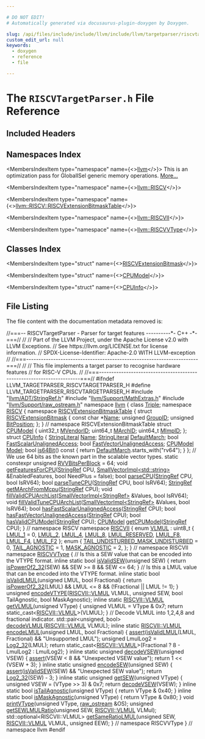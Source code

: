 ```yaml
---

# DO NOT EDIT!
# Automatically generated via docusaurus-plugin-doxygen by Doxygen.

slug: /api/files/include/include/llvm/include/llvm/targetparser/riscvtargetparser-h
custom_edit_url: null
keywords:
  - doxygen
  - reference
  - file

---
```





# The `RISCVTargetParser.h` File Reference

<DoxygenPage pluginConfig={pluginConfig}>



## Included Headers

<IncludesList>
<IncludesListItem
  filePath="llvm/ADT/StringRef.h"
  permalink="/docs/api/files/include/include/llvm/include/llvm/adt/stringref-h"
  isLocal="true" />
<IncludesListItem
  filePath="llvm/Support/MathExtras.h"
  permalink="/docs/api/files/include/include/llvm/include/llvm/support/mathextras-h"
  isLocal="true" />
<IncludesListItem
  filePath="llvm/Support/raw_ostream.h"
  permalink="/docs/api/files/include/include/llvm/include/llvm/support/raw-ostream-h"
  isLocal="true" />
</IncludesList>

## Namespaces Index

<MembersIndex>

<MembersIndexItem
  type="namespace"
  name={<><a href="/docs/api/namespaces/llvm">llvm</a></>}>
This is an optimization pass for GlobalISel generic memory operations. <a href="/docs/api/namespaces/llvm/#details">More...</a>
</MembersIndexItem>

<MembersIndexItem
  type="namespace"
  name={<><a href="/docs/api/namespaces/llvm/riscv">llvm::RISCV</a></>}>
</MembersIndexItem>

<MembersIndexItem
  type="namespace"
  name={<><a href="/docs/api/namespaces/llvm/riscv/riscvextensionbitmasktable">llvm::RISCV::RISCVExtensionBitmaskTable</a></>}>
</MembersIndexItem>

<MembersIndexItem
  type="namespace"
  name={<><a href="/docs/api/namespaces/llvm/riscvii">llvm::RISCVII</a></>}>
</MembersIndexItem>

<MembersIndexItem
  type="namespace"
  name={<><a href="/docs/api/namespaces/llvm/riscvvtype">llvm::RISCVVType</a></>}>
</MembersIndexItem>

</MembersIndex>

## Classes Index

<MembersIndex>

<MembersIndexItem
  type="struct"
  name={<><a href="/docs/api/structs/llvm/riscv/riscvextensionbitmasktable/riscvextensionbitmask">RISCVExtensionBitmask</a></>}>
</MembersIndexItem>

<MembersIndexItem
  type="struct"
  name={<><a href="/docs/api/structs/llvm/riscv/cpumodel">CPUModel</a></>}>
</MembersIndexItem>

<MembersIndexItem
  type="struct"
  name={<><a href="/docs/api/structs/llvm/riscv/cpuinfo">CPUInfo</a></>}>
</MembersIndexItem>

</MembersIndex>


## File Listing

The file content with the documentation metadata removed is:

<ProgramListing>

<Link id="l00001" /><CodeLine lineNumber="1"><Highlight kind="comment">//===-- RISCVTargetParser - Parser for target features ----------&#42;- C++ -&#42;-===//</Highlight><Highlight kind="normal"></Highlight></CodeLine>
<Link id="l00002" /><CodeLine lineNumber="2"><Highlight kind="normal"></Highlight><Highlight kind="comment">//</Highlight><Highlight kind="normal"></Highlight></CodeLine>
<Link id="l00003" /><CodeLine lineNumber="3"><Highlight kind="normal"></Highlight><Highlight kind="comment">// Part of the LLVM Project, under the Apache License v2.0 with LLVM Exceptions.</Highlight><Highlight kind="normal"></Highlight></CodeLine>
<Link id="l00004" /><CodeLine lineNumber="4"><Highlight kind="normal"></Highlight><Highlight kind="comment">// See https://llvm.org/LICENSE.txt for license information.</Highlight><Highlight kind="normal"></Highlight></CodeLine>
<Link id="l00005" /><CodeLine lineNumber="5"><Highlight kind="normal"></Highlight><Highlight kind="comment">// SPDX-License-Identifier: Apache-2.0 WITH LLVM-exception</Highlight><Highlight kind="normal"></Highlight></CodeLine>
<Link id="l00006" /><CodeLine lineNumber="6"><Highlight kind="normal"></Highlight><Highlight kind="comment">//</Highlight><Highlight kind="normal"></Highlight></CodeLine>
<Link id="l00007" /><CodeLine lineNumber="7"><Highlight kind="normal"></Highlight><Highlight kind="comment">//===----------------------------------------------------------------------===//</Highlight><Highlight kind="normal"></Highlight></CodeLine>
<Link id="l00008" /><CodeLine lineNumber="8"><Highlight kind="normal"></Highlight><Highlight kind="comment">//</Highlight><Highlight kind="normal"></Highlight></CodeLine>
<Link id="l00009" /><CodeLine lineNumber="9"><Highlight kind="normal"></Highlight><Highlight kind="comment">// This file implements a target parser to recognise hardware features</Highlight><Highlight kind="normal"></Highlight></CodeLine>
<Link id="l00010" /><CodeLine lineNumber="10"><Highlight kind="normal"></Highlight><Highlight kind="comment">// for RISC-V CPUs.</Highlight><Highlight kind="normal"></Highlight></CodeLine>
<Link id="l00011" /><CodeLine lineNumber="11"><Highlight kind="normal"></Highlight><Highlight kind="comment">//</Highlight><Highlight kind="normal"></Highlight></CodeLine>
<Link id="l00012" /><CodeLine lineNumber="12"><Highlight kind="normal"></Highlight><Highlight kind="comment">//===----------------------------------------------------------------------===//</Highlight><Highlight kind="normal"></Highlight></CodeLine>
<Link id="l00013" /><CodeLine lineNumber="13"><Highlight kind="normal"></Highlight></CodeLine>
<Link id="l00014" /><CodeLine lineNumber="14"><Highlight kind="normal"></Highlight><Highlight kind="preprocessor">#ifndef LLVM&#95;TARGETPARSER&#95;RISCVTARGETPARSER&#95;H</Highlight><Highlight kind="normal"></Highlight></CodeLine>
<Link id="l00015" /><CodeLine lineNumber="15"><Highlight kind="normal"></Highlight><Highlight kind="preprocessor">#define LLVM&#95;TARGETPARSER&#95;RISCVTARGETPARSER&#95;H</Highlight><Highlight kind="normal"></Highlight></CodeLine>
<Link id="l00016" /><CodeLine lineNumber="16"><Highlight kind="normal"></Highlight></CodeLine>
<Link id="l00017" /><CodeLine lineNumber="17"><Highlight kind="normal"></Highlight><Highlight kind="preprocessor">#include &quot;<a href="/docs/api/files/include/include/llvm/include/llvm/adt/stringref-h">llvm/ADT/StringRef.h</a>&quot;</Highlight><Highlight kind="normal"></Highlight></CodeLine>
<Link id="l00018" /><CodeLine lineNumber="18"><Highlight kind="normal"></Highlight><Highlight kind="preprocessor">#include &quot;<a href="/docs/api/files/include/include/llvm/include/llvm/support/mathextras-h">llvm/Support/MathExtras.h</a>&quot;</Highlight><Highlight kind="normal"></Highlight></CodeLine>
<Link id="l00019" /><CodeLine lineNumber="19"><Highlight kind="normal"></Highlight><Highlight kind="preprocessor">#include &quot;<a href="/docs/api/files/include/include/llvm/include/llvm/support/raw-ostream-h">llvm/Support/raw&#95;ostream.h</a>&quot;</Highlight><Highlight kind="normal"></Highlight></CodeLine>
<Link id="l00020" /><CodeLine lineNumber="20"><Highlight kind="normal"></Highlight></CodeLine>
<Link id="l00021" /><CodeLine lineNumber="21"><Highlight kind="normal"></Highlight><Highlight kind="keyword">namespace </Highlight><Highlight kind="normal"><a href="/docs/api/namespaces/llvm">llvm</a> &#123;</Highlight></CodeLine>
<Link id="l00022" /><CodeLine lineNumber="22"><Highlight kind="normal"></Highlight></CodeLine>
<Link id="l00023" /><CodeLine lineNumber="23"><Highlight kind="normal"></Highlight><Highlight kind="keyword">class </Highlight><Highlight kind="normal"><a href="/docs/api/classes/llvm/triple">Triple</a>;</Highlight></CodeLine>
<Link id="l00024" /><CodeLine lineNumber="24"><Highlight kind="normal"></Highlight></CodeLine>
<Link id="l00025" /><CodeLine lineNumber="25" lineLink="/docs/api/namespaces/llvm/riscv"><Highlight kind="normal"></Highlight><Highlight kind="keyword">namespace </Highlight><Highlight kind="normal"><a href="/docs/api/namespaces/llvm/riscv">RISCV</a> &#123;</Highlight></CodeLine>
<Link id="l00026" /><CodeLine lineNumber="26"><Highlight kind="normal"></Highlight></CodeLine>
<Link id="l00027" /><CodeLine lineNumber="27" lineLink="/docs/api/namespaces/llvm/riscv/riscvextensionbitmasktable"><Highlight kind="normal"></Highlight><Highlight kind="keyword">namespace </Highlight><Highlight kind="normal"><a href="/docs/api/namespaces/llvm/riscv/riscvextensionbitmasktable">RISCVExtensionBitmaskTable</a> &#123;</Highlight></CodeLine>
<Link id="l00028" /><CodeLine lineNumber="28" lineLink="/docs/api/structs/llvm/riscv/riscvextensionbitmasktable/riscvextensionbitmask"><Highlight kind="normal"></Highlight><Highlight kind="keyword">struct </Highlight><Highlight kind="normal"><a href="/docs/api/structs/llvm/riscv/riscvextensionbitmasktable/riscvextensionbitmask">RISCVExtensionBitmask</a> &#123;</Highlight></CodeLine>
<Link id="l00029" /><CodeLine lineNumber="29" lineLink="/docs/api/structs/llvm/riscv/riscvextensionbitmasktable/riscvextensionbitmask/#afe8cbcbd8d60e73cb6245e373a198c6c"><Highlight kind="normal">  </Highlight><Highlight kind="keyword">const</Highlight><Highlight kind="normal"> </Highlight><Highlight kind="keywordtype">char</Highlight><Highlight kind="normal"> &#42;<a href="/docs/api/structs/llvm/riscv/riscvextensionbitmasktable/riscvextensionbitmask/#afe8cbcbd8d60e73cb6245e373a198c6c">Name</a>;</Highlight></CodeLine>
<Link id="l00030" /><CodeLine lineNumber="30" lineLink="/docs/api/structs/llvm/riscv/riscvextensionbitmasktable/riscvextensionbitmask/#ab4d4c3d6be31cc611aa9dc76cc80dace"><Highlight kind="normal">  </Highlight><Highlight kind="keywordtype">unsigned</Highlight><Highlight kind="normal"> <a href="/docs/api/structs/llvm/riscv/riscvextensionbitmasktable/riscvextensionbitmask/#ab4d4c3d6be31cc611aa9dc76cc80dace">GroupID</a>;</Highlight></CodeLine>
<Link id="l00031" /><CodeLine lineNumber="31" lineLink="/docs/api/structs/llvm/riscv/riscvextensionbitmasktable/riscvextensionbitmask/#a2c08b6bedb2cdc06cda44fbdd8ce2b7f"><Highlight kind="normal">  </Highlight><Highlight kind="keywordtype">unsigned</Highlight><Highlight kind="normal"> <a href="/docs/api/structs/llvm/riscv/riscvextensionbitmasktable/riscvextensionbitmask/#a2c08b6bedb2cdc06cda44fbdd8ce2b7f">BitPosition</a>;</Highlight></CodeLine>
<Link id="l00032" /><CodeLine lineNumber="32"><Highlight kind="normal">&#125;;</Highlight></CodeLine>
<Link id="l00033" /><CodeLine lineNumber="33"><Highlight kind="normal">&#125; </Highlight><Highlight kind="comment">// namespace RISCVExtensionBitmaskTable</Highlight><Highlight kind="normal"></Highlight></CodeLine>
<Link id="l00034" /><CodeLine lineNumber="34"><Highlight kind="normal"></Highlight></CodeLine>
<Link id="l00035" /><CodeLine lineNumber="35" lineLink="/docs/api/structs/llvm/riscv/cpumodel"><Highlight kind="normal"></Highlight><Highlight kind="keyword">struct </Highlight><Highlight kind="normal"><a href="/docs/api/structs/llvm/riscv/cpumodel">CPUModel</a> &#123;</Highlight></CodeLine>
<Link id="l00036" /><CodeLine lineNumber="36" lineLink="/docs/api/structs/llvm/riscv/cpumodel/#a0ca0613f8e9f2ca041f0bd20772e6c2c"><Highlight kind="normal">  uint32&#95;t <a href="/docs/api/structs/llvm/riscv/cpumodel/#a0ca0613f8e9f2ca041f0bd20772e6c2c">MVendorID</a>;</Highlight></CodeLine>
<Link id="l00037" /><CodeLine lineNumber="37" lineLink="/docs/api/structs/llvm/riscv/cpumodel/#ac0d5c7715bd558807fc2b4ddfc7bbc8a"><Highlight kind="normal">  uint64&#95;t <a href="/docs/api/structs/llvm/riscv/cpumodel/#ac0d5c7715bd558807fc2b4ddfc7bbc8a">MArchID</a>;</Highlight></CodeLine>
<Link id="l00038" /><CodeLine lineNumber="38" lineLink="/docs/api/structs/llvm/riscv/cpumodel/#ae54804288abbbd5ccdbcb485d6e567cd"><Highlight kind="normal">  uint64&#95;t <a href="/docs/api/structs/llvm/riscv/cpumodel/#ae54804288abbbd5ccdbcb485d6e567cd">MImpID</a>;</Highlight></CodeLine>
<Link id="l00039" /><CodeLine lineNumber="39"><Highlight kind="normal">&#125;;</Highlight></CodeLine>
<Link id="l00040" /><CodeLine lineNumber="40"><Highlight kind="normal"></Highlight></CodeLine>
<Link id="l00041" /><CodeLine lineNumber="41" lineLink="/docs/api/structs/llvm/riscv/cpuinfo"><Highlight kind="normal"></Highlight><Highlight kind="keyword">struct </Highlight><Highlight kind="normal"><a href="/docs/api/structs/llvm/riscv/cpuinfo">CPUInfo</a> &#123;</Highlight></CodeLine>
<Link id="l00042" /><CodeLine lineNumber="42" lineLink="/docs/api/structs/llvm/riscv/cpuinfo/#a18540bdea3cc63ac2743bced8de62103"><Highlight kind="normal">  <a href="/docs/api/classes/llvm/stringliteral">StringLiteral</a> <a href="/docs/api/structs/llvm/riscv/cpuinfo/#a18540bdea3cc63ac2743bced8de62103">Name</a>;</Highlight></CodeLine>
<Link id="l00043" /><CodeLine lineNumber="43" lineLink="/docs/api/structs/llvm/riscv/cpuinfo/#a40a732247bd578d41d8be079e47396a9"><Highlight kind="normal">  <a href="/docs/api/classes/llvm/stringliteral">StringLiteral</a> <a href="/docs/api/structs/llvm/riscv/cpuinfo/#a40a732247bd578d41d8be079e47396a9">DefaultMarch</a>;</Highlight></CodeLine>
<Link id="l00044" /><CodeLine lineNumber="44" lineLink="/docs/api/structs/llvm/riscv/cpuinfo/#affd1428e7880cc2b0a618d04fa931c27"><Highlight kind="normal">  </Highlight><Highlight kind="keywordtype">bool</Highlight><Highlight kind="normal"> <a href="/docs/api/structs/llvm/riscv/cpuinfo/#affd1428e7880cc2b0a618d04fa931c27">FastScalarUnalignedAccess</a>;</Highlight></CodeLine>
<Link id="l00045" /><CodeLine lineNumber="45" lineLink="/docs/api/structs/llvm/riscv/cpuinfo/#adaf70726d41025b6e0dccbc4ed32c305"><Highlight kind="normal">  </Highlight><Highlight kind="keywordtype">bool</Highlight><Highlight kind="normal"> <a href="/docs/api/structs/llvm/riscv/cpuinfo/#adaf70726d41025b6e0dccbc4ed32c305">FastVectorUnalignedAccess</a>;</Highlight></CodeLine>
<Link id="l00046" /><CodeLine lineNumber="46" lineLink="/docs/api/structs/llvm/riscv/cpuinfo/#aea213f3fee814fe0510215650773207c"><Highlight kind="normal">  <a href="/docs/api/structs/llvm/riscv/cpumodel">CPUModel</a> <a href="/docs/api/structs/llvm/riscv/cpuinfo/#aea213f3fee814fe0510215650773207c">Model</a>;</Highlight></CodeLine>
<Link id="l00047" /><CodeLine lineNumber="47" lineLink="/docs/api/structs/llvm/riscv/cpuinfo/#ad089fb26704a9c23abc559e8cd4a1f2b"><Highlight kind="normal">  </Highlight><Highlight kind="keywordtype">bool</Highlight><Highlight kind="normal"> <a href="/docs/api/structs/llvm/riscv/cpuinfo/#ad089fb26704a9c23abc559e8cd4a1f2b">is64Bit</a>()</Highlight><Highlight kind="keyword"> const </Highlight><Highlight kind="normal">&#123; </Highlight><Highlight kind="keywordflow">return</Highlight><Highlight kind="normal"> <a href="/docs/api/structs/llvm/riscv/cpuinfo/#a40a732247bd578d41d8be079e47396a9">DefaultMarch</a>.starts&#95;with(</Highlight><Highlight kind="stringliteral">&quot;rv64&quot;</Highlight><Highlight kind="normal">); &#125;</Highlight></CodeLine>
<Link id="l00048" /><CodeLine lineNumber="48"><Highlight kind="normal">&#125;;</Highlight></CodeLine>
<Link id="l00049" /><CodeLine lineNumber="49"><Highlight kind="normal"></Highlight></CodeLine>
<Link id="l00050" /><CodeLine lineNumber="50"><Highlight kind="normal"></Highlight><Highlight kind="comment">// We use 64 bits as the known part in the scalable vector types.</Highlight><Highlight kind="normal"></Highlight></CodeLine>
<Link id="l00051" /><CodeLine lineNumber="51" lineLink="/docs/api/namespaces/llvm/riscv/#ad53ed145f88b1e1c966ff68df9029e7f"><Highlight kind="normal"></Highlight><Highlight kind="keyword">static</Highlight><Highlight kind="normal"> </Highlight><Highlight kind="keyword">constexpr</Highlight><Highlight kind="normal"> </Highlight><Highlight kind="keywordtype">unsigned</Highlight><Highlight kind="normal"> <a href="/docs/api/namespaces/llvm/riscv/#ad53ed145f88b1e1c966ff68df9029e7f">RVVBitsPerBlock</a> = 64;</Highlight></CodeLine>
<Link id="l00052" /><CodeLine lineNumber="52"><Highlight kind="normal"></Highlight></CodeLine>
<Link id="l00053" /><CodeLine lineNumber="53"><Highlight kind="normal"></Highlight><Highlight kind="keywordtype">void</Highlight><Highlight kind="normal"> <a href="/docs/api/namespaces/llvm/riscv/#a1db36bbf675fb1aea08484ef62220faf">getFeaturesForCPU</a>(<a href="/docs/api/classes/llvm/stringref">StringRef</a> CPU,</Highlight></CodeLine>
<Link id="l00054" /><CodeLine lineNumber="54"><Highlight kind="normal">                       <a href="/docs/api/classes/llvm/smallvectorimpl">SmallVectorImpl&lt;std::string&gt;</a> &amp;EnabledFeatures,</Highlight></CodeLine>
<Link id="l00055" /><CodeLine lineNumber="55"><Highlight kind="normal">                       </Highlight><Highlight kind="keywordtype">bool</Highlight><Highlight kind="normal"> NeedPlus = </Highlight><Highlight kind="keyword">false</Highlight><Highlight kind="normal">);</Highlight></CodeLine>
<Link id="l00056" /><CodeLine lineNumber="56"><Highlight kind="normal"></Highlight><Highlight kind="keywordtype">bool</Highlight><Highlight kind="normal"> <a href="/docs/api/namespaces/llvm/riscv/#ac2398432bd0044a48418ec288f08be08">parseCPU</a>(<a href="/docs/api/classes/llvm/stringref">StringRef</a> CPU, </Highlight><Highlight kind="keywordtype">bool</Highlight><Highlight kind="normal"> IsRV64);</Highlight></CodeLine>
<Link id="l00057" /><CodeLine lineNumber="57"><Highlight kind="normal"></Highlight><Highlight kind="keywordtype">bool</Highlight><Highlight kind="normal"> <a href="/docs/api/namespaces/llvm/riscv/#af23b1af03352d87263aad79e5700fe79">parseTuneCPU</a>(<a href="/docs/api/classes/llvm/stringref">StringRef</a> CPU, </Highlight><Highlight kind="keywordtype">bool</Highlight><Highlight kind="normal"> IsRV64);</Highlight></CodeLine>
<Link id="l00058" /><CodeLine lineNumber="58"><Highlight kind="normal"><a href="/docs/api/classes/llvm/stringref">StringRef</a> <a href="/docs/api/namespaces/llvm/riscv/#aa1a88282ee75c6ad620fe96960537028">getMArchFromMcpu</a>(<a href="/docs/api/classes/llvm/stringref">StringRef</a> CPU);</Highlight></CodeLine>
<Link id="l00059" /><CodeLine lineNumber="59"><Highlight kind="normal"></Highlight><Highlight kind="keywordtype">void</Highlight><Highlight kind="normal"> <a href="/docs/api/namespaces/llvm/riscv/#afd8d3d290c7ac7666992f0627e1dcd54">fillValidCPUArchList</a>(<a href="/docs/api/classes/llvm/smallvectorimpl">SmallVectorImpl&lt;StringRef&gt;</a> &amp;Values, </Highlight><Highlight kind="keywordtype">bool</Highlight><Highlight kind="normal"> IsRV64);</Highlight></CodeLine>
<Link id="l00060" /><CodeLine lineNumber="60"><Highlight kind="normal"></Highlight><Highlight kind="keywordtype">void</Highlight><Highlight kind="normal"> <a href="/docs/api/namespaces/llvm/riscv/#a20e7f16bbf306ee55f72ae32f116fc5f">fillValidTuneCPUArchList</a>(<a href="/docs/api/classes/llvm/smallvectorimpl">SmallVectorImpl&lt;StringRef&gt;</a> &amp;Values, </Highlight><Highlight kind="keywordtype">bool</Highlight><Highlight kind="normal"> IsRV64);</Highlight></CodeLine>
<Link id="l00061" /><CodeLine lineNumber="61"><Highlight kind="normal"></Highlight><Highlight kind="keywordtype">bool</Highlight><Highlight kind="normal"> <a href="/docs/api/namespaces/llvm/riscv/#ac36b8463f42c23ad23f192d2b010cd26">hasFastScalarUnalignedAccess</a>(<a href="/docs/api/classes/llvm/stringref">StringRef</a> CPU);</Highlight></CodeLine>
<Link id="l00062" /><CodeLine lineNumber="62"><Highlight kind="normal"></Highlight><Highlight kind="keywordtype">bool</Highlight><Highlight kind="normal"> <a href="/docs/api/namespaces/llvm/riscv/#a19983aded32f1173ffe828b87dce8dbb">hasFastVectorUnalignedAccess</a>(<a href="/docs/api/classes/llvm/stringref">StringRef</a> CPU);</Highlight></CodeLine>
<Link id="l00063" /><CodeLine lineNumber="63"><Highlight kind="normal"></Highlight><Highlight kind="keywordtype">bool</Highlight><Highlight kind="normal"> <a href="/docs/api/namespaces/llvm/riscv/#ad5de7432318ffeac377e8b5f97b5a9af">hasValidCPUModel</a>(<a href="/docs/api/classes/llvm/stringref">StringRef</a> CPU);</Highlight></CodeLine>
<Link id="l00064" /><CodeLine lineNumber="64"><Highlight kind="normal"><a href="/docs/api/structs/llvm/riscv/cpumodel">CPUModel</a> <a href="/docs/api/namespaces/llvm/riscv/#a52a42ddb53fcd9e2a32f0a72e537ce25">getCPUModel</a>(<a href="/docs/api/classes/llvm/stringref">StringRef</a> CPU);</Highlight></CodeLine>
<Link id="l00065" /><CodeLine lineNumber="65"><Highlight kind="normal"></Highlight></CodeLine>
<Link id="l00066" /><CodeLine lineNumber="66"><Highlight kind="normal">&#125; </Highlight><Highlight kind="comment">// namespace RISCV</Highlight><Highlight kind="normal"></Highlight></CodeLine>
<Link id="l00067" /><CodeLine lineNumber="67"><Highlight kind="normal"></Highlight></CodeLine>
<Link id="l00068" /><CodeLine lineNumber="68" lineLink="/docs/api/namespaces/llvm/riscvii"><Highlight kind="normal"></Highlight><Highlight kind="keyword">namespace </Highlight><Highlight kind="normal"><a href="/docs/api/namespaces/llvm/riscvii">RISCVII</a> &#123;</Highlight></CodeLine>
<Link id="l00069" /><CodeLine lineNumber="69" lineLink="/docs/api/namespaces/llvm/riscvii/#ab335a6694bd42d4d2f807ec281af1e1c"><Highlight kind="normal"></Highlight><Highlight kind="keyword">enum</Highlight><Highlight kind="normal"> <a href="/docs/api/namespaces/llvm/riscvii/#ab335a6694bd42d4d2f807ec281af1e1c">VLMUL</a> : uint8&#95;t &#123;</Highlight></CodeLine>
<Link id="l00070" /><CodeLine lineNumber="70" lineLink="/docs/api/namespaces/llvm/riscvii/#ab335a6694bd42d4d2f807ec281af1e1ca1fc4732c22ad534f1cec77512aa4c451"><Highlight kind="normal">  <a href="/docs/api/namespaces/llvm/riscvii/#ab335a6694bd42d4d2f807ec281af1e1ca1fc4732c22ad534f1cec77512aa4c451">LMUL&#95;1</a> = 0,</Highlight></CodeLine>
<Link id="l00071" /><CodeLine lineNumber="71" lineLink="/docs/api/namespaces/llvm/riscvii/#ab335a6694bd42d4d2f807ec281af1e1cafc3cf026a9a458e993d77f9d723cffe7"><Highlight kind="normal">  <a href="/docs/api/namespaces/llvm/riscvii/#ab335a6694bd42d4d2f807ec281af1e1cafc3cf026a9a458e993d77f9d723cffe7">LMUL&#95;2</a>,</Highlight></CodeLine>
<Link id="l00072" /><CodeLine lineNumber="72" lineLink="/docs/api/namespaces/llvm/riscvii/#ab335a6694bd42d4d2f807ec281af1e1ca81b84a0b11f1c29695dbf7765f8ceaa7"><Highlight kind="normal">  <a href="/docs/api/namespaces/llvm/riscvii/#ab335a6694bd42d4d2f807ec281af1e1ca81b84a0b11f1c29695dbf7765f8ceaa7">LMUL&#95;4</a>,</Highlight></CodeLine>
<Link id="l00073" /><CodeLine lineNumber="73" lineLink="/docs/api/namespaces/llvm/riscvii/#ab335a6694bd42d4d2f807ec281af1e1cae7fe853f54d8e8aaf63568ed61da11e0"><Highlight kind="normal">  <a href="/docs/api/namespaces/llvm/riscvii/#ab335a6694bd42d4d2f807ec281af1e1cae7fe853f54d8e8aaf63568ed61da11e0">LMUL&#95;8</a>,</Highlight></CodeLine>
<Link id="l00074" /><CodeLine lineNumber="74" lineLink="/docs/api/namespaces/llvm/riscvii/#ab335a6694bd42d4d2f807ec281af1e1ca2d6714f02f06560c3f5671e12e90d0bb"><Highlight kind="normal">  <a href="/docs/api/namespaces/llvm/riscvii/#ab335a6694bd42d4d2f807ec281af1e1ca2d6714f02f06560c3f5671e12e90d0bb">LMUL&#95;RESERVED</a>,</Highlight></CodeLine>
<Link id="l00075" /><CodeLine lineNumber="75" lineLink="/docs/api/namespaces/llvm/riscvii/#ab335a6694bd42d4d2f807ec281af1e1ca61d90764106d2ac6346f4bc1ae1bd3fd"><Highlight kind="normal">  <a href="/docs/api/namespaces/llvm/riscvii/#ab335a6694bd42d4d2f807ec281af1e1ca61d90764106d2ac6346f4bc1ae1bd3fd">LMUL&#95;F8</a>,</Highlight></CodeLine>
<Link id="l00076" /><CodeLine lineNumber="76" lineLink="/docs/api/namespaces/llvm/riscvii/#ab335a6694bd42d4d2f807ec281af1e1caea5ed9248acd465f986c64e15db529e5"><Highlight kind="normal">  <a href="/docs/api/namespaces/llvm/riscvii/#ab335a6694bd42d4d2f807ec281af1e1caea5ed9248acd465f986c64e15db529e5">LMUL&#95;F4</a>,</Highlight></CodeLine>
<Link id="l00077" /><CodeLine lineNumber="77" lineLink="/docs/api/namespaces/llvm/riscvii/#ab335a6694bd42d4d2f807ec281af1e1caf5395daef0a34ae8d78919a587eee448"><Highlight kind="normal">  <a href="/docs/api/namespaces/llvm/riscvii/#ab335a6694bd42d4d2f807ec281af1e1caf5395daef0a34ae8d78919a587eee448">LMUL&#95;F2</a></Highlight></CodeLine>
<Link id="l00078" /><CodeLine lineNumber="78"><Highlight kind="normal">&#125;;</Highlight></CodeLine>
<Link id="l00079" /><CodeLine lineNumber="79"><Highlight kind="normal"></Highlight></CodeLine>
<Link id="l00080" /><CodeLine lineNumber="80"><Highlight kind="normal"></Highlight><Highlight kind="keyword">enum</Highlight><Highlight kind="normal"> &#123;</Highlight></CodeLine>
<Link id="l00081" /><CodeLine lineNumber="81" lineLink="/docs/api/namespaces/llvm/riscvii/#a0223dd30dc4a3c2eabb5bd5ce315e065a5a0c4ebefcded6cec1dc493b5fcaf91c"><Highlight kind="normal">  <a href="/docs/api/namespaces/llvm/riscvii/#a0223dd30dc4a3c2eabb5bd5ce315e065a5a0c4ebefcded6cec1dc493b5fcaf91c">TAIL&#95;UNDISTURBED&#95;MASK&#95;UNDISTURBED</a> = 0,</Highlight></CodeLine>
<Link id="l00082" /><CodeLine lineNumber="82" lineLink="/docs/api/namespaces/llvm/riscvii/#a0223dd30dc4a3c2eabb5bd5ce315e065abdc0a80d5e4b58676f861ffaa296bd1b"><Highlight kind="normal">  <a href="/docs/api/namespaces/llvm/riscvii/#a0223dd30dc4a3c2eabb5bd5ce315e065abdc0a80d5e4b58676f861ffaa296bd1b">TAIL&#95;AGNOSTIC</a> = 1,</Highlight></CodeLine>
<Link id="l00083" /><CodeLine lineNumber="83" lineLink="/docs/api/namespaces/llvm/riscvii/#a0223dd30dc4a3c2eabb5bd5ce315e065a1d96428e9ed63333f145e92079ab267d"><Highlight kind="normal">  <a href="/docs/api/namespaces/llvm/riscvii/#a0223dd30dc4a3c2eabb5bd5ce315e065a1d96428e9ed63333f145e92079ab267d">MASK&#95;AGNOSTIC</a> = 2,</Highlight></CodeLine>
<Link id="l00084" /><CodeLine lineNumber="84"><Highlight kind="normal">&#125;;</Highlight></CodeLine>
<Link id="l00085" /><CodeLine lineNumber="85"><Highlight kind="normal">&#125; </Highlight><Highlight kind="comment">// namespace RISCVII</Highlight><Highlight kind="normal"></Highlight></CodeLine>
<Link id="l00086" /><CodeLine lineNumber="86"><Highlight kind="normal"></Highlight></CodeLine>
<Link id="l00087" /><CodeLine lineNumber="87" lineLink="/docs/api/namespaces/llvm/riscvvtype"><Highlight kind="normal"></Highlight><Highlight kind="keyword">namespace </Highlight><Highlight kind="normal"><a href="/docs/api/namespaces/llvm/riscvvtype">RISCVVType</a> &#123;</Highlight></CodeLine>
<Link id="l00088" /><CodeLine lineNumber="88"><Highlight kind="normal"></Highlight><Highlight kind="comment">// Is this a SEW value that can be encoded into the VTYPE format.</Highlight><Highlight kind="normal"></Highlight></CodeLine>
<Link id="l00089" /><CodeLine lineNumber="89" lineLink="/docs/api/namespaces/llvm/riscvvtype/#aa18a6c74ee58139536f65e458f1c4586"><Highlight kind="normal"></Highlight><Highlight kind="keyword">inline</Highlight><Highlight kind="normal"> </Highlight><Highlight kind="keyword">static</Highlight><Highlight kind="normal"> </Highlight><Highlight kind="keywordtype">bool</Highlight><Highlight kind="normal"> <a href="/docs/api/namespaces/llvm/riscvvtype/#aa18a6c74ee58139536f65e458f1c4586">isValidSEW</a>(</Highlight><Highlight kind="keywordtype">unsigned</Highlight><Highlight kind="normal"> SEW) &#123;</Highlight></CodeLine>
<Link id="l00090" /><CodeLine lineNumber="90"><Highlight kind="normal">  </Highlight><Highlight kind="keywordflow">return</Highlight><Highlight kind="normal"> <a href="/docs/api/namespaces/llvm/#a6dec2b5d3e04b47adf4d918d678e81c9">isPowerOf2&#95;32</a>(SEW) &amp;&amp; SEW &gt;= 8 &amp;&amp; SEW &lt;= 64;</Highlight></CodeLine>
<Link id="l00091" /><CodeLine lineNumber="91"><Highlight kind="normal">&#125;</Highlight></CodeLine>
<Link id="l00092" /><CodeLine lineNumber="92"><Highlight kind="normal"></Highlight></CodeLine>
<Link id="l00093" /><CodeLine lineNumber="93"><Highlight kind="normal"></Highlight><Highlight kind="comment">// Is this a LMUL value that can be encoded into the VTYPE format.</Highlight><Highlight kind="normal"></Highlight></CodeLine>
<Link id="l00094" /><CodeLine lineNumber="94" lineLink="/docs/api/namespaces/llvm/riscvvtype/#a657b16aac49c151c563e6f5785811803"><Highlight kind="normal"></Highlight><Highlight kind="keyword">inline</Highlight><Highlight kind="normal"> </Highlight><Highlight kind="keyword">static</Highlight><Highlight kind="normal"> </Highlight><Highlight kind="keywordtype">bool</Highlight><Highlight kind="normal"> <a href="/docs/api/namespaces/llvm/riscvvtype/#a657b16aac49c151c563e6f5785811803">isValidLMUL</a>(</Highlight><Highlight kind="keywordtype">unsigned</Highlight><Highlight kind="normal"> LMUL, </Highlight><Highlight kind="keywordtype">bool</Highlight><Highlight kind="normal"> Fractional) &#123;</Highlight></CodeLine>
<Link id="l00095" /><CodeLine lineNumber="95"><Highlight kind="normal">  </Highlight><Highlight kind="keywordflow">return</Highlight><Highlight kind="normal"> <a href="/docs/api/namespaces/llvm/#a6dec2b5d3e04b47adf4d918d678e81c9">isPowerOf2&#95;32</a>(LMUL) &amp;&amp; LMUL &lt;= 8 &amp;&amp; (!Fractional || LMUL != 1);</Highlight></CodeLine>
<Link id="l00096" /><CodeLine lineNumber="96"><Highlight kind="normal">&#125;</Highlight></CodeLine>
<Link id="l00097" /><CodeLine lineNumber="97"><Highlight kind="normal"></Highlight></CodeLine>
<Link id="l00098" /><CodeLine lineNumber="98"><Highlight kind="normal"></Highlight><Highlight kind="keywordtype">unsigned</Highlight><Highlight kind="normal"> <a href="/docs/api/namespaces/llvm/riscvvtype/#ad3636219b4d0045029530c6a16c160dc">encodeVTYPE</a>(<a href="/docs/api/namespaces/llvm/riscvii/#ab335a6694bd42d4d2f807ec281af1e1c">RISCVII::VLMUL</a> VLMUL, </Highlight><Highlight kind="keywordtype">unsigned</Highlight><Highlight kind="normal"> SEW, </Highlight><Highlight kind="keywordtype">bool</Highlight><Highlight kind="normal"> TailAgnostic,</Highlight></CodeLine>
<Link id="l00099" /><CodeLine lineNumber="99"><Highlight kind="normal">                     </Highlight><Highlight kind="keywordtype">bool</Highlight><Highlight kind="normal"> MaskAgnostic);</Highlight></CodeLine>
<Link id="l00100" /><CodeLine lineNumber="100"><Highlight kind="normal"></Highlight></CodeLine>
<Link id="l00101" /><CodeLine lineNumber="101" lineLink="/docs/api/namespaces/llvm/riscvvtype/#a12465125c9315bf864c53298cccde08a"><Highlight kind="normal"></Highlight><Highlight kind="keyword">inline</Highlight><Highlight kind="normal"> </Highlight><Highlight kind="keyword">static</Highlight><Highlight kind="normal"> <a href="/docs/api/namespaces/llvm/riscvii/#ab335a6694bd42d4d2f807ec281af1e1c">RISCVII::VLMUL</a> <a href="/docs/api/namespaces/llvm/riscvvtype/#a12465125c9315bf864c53298cccde08a">getVLMUL</a>(</Highlight><Highlight kind="keywordtype">unsigned</Highlight><Highlight kind="normal"> VType) &#123;</Highlight></CodeLine>
<Link id="l00102" /><CodeLine lineNumber="102"><Highlight kind="normal">  </Highlight><Highlight kind="keywordtype">unsigned</Highlight><Highlight kind="normal"> VLMUL = VType &amp; 0x7;</Highlight></CodeLine>
<Link id="l00103" /><CodeLine lineNumber="103"><Highlight kind="normal">  </Highlight><Highlight kind="keywordflow">return</Highlight><Highlight kind="normal"> </Highlight><Highlight kind="keyword">static&#95;cast&lt;</Highlight><Highlight kind="normal"><a href="/docs/api/namespaces/llvm/riscvii/#ab335a6694bd42d4d2f807ec281af1e1c">RISCVII::VLMUL</a></Highlight><Highlight kind="keyword">&gt;</Highlight><Highlight kind="normal">(VLMUL);</Highlight></CodeLine>
<Link id="l00104" /><CodeLine lineNumber="104"><Highlight kind="normal">&#125;</Highlight></CodeLine>
<Link id="l00105" /><CodeLine lineNumber="105"><Highlight kind="normal"></Highlight></CodeLine>
<Link id="l00106" /><CodeLine lineNumber="106"><Highlight kind="normal"></Highlight><Highlight kind="comment">// Decode VLMUL into 1,2,4,8 and fractional indicator.</Highlight><Highlight kind="normal"></Highlight></CodeLine>
<Link id="l00107" /><CodeLine lineNumber="107"><Highlight kind="normal">std::pair&lt;unsigned, bool&gt; <a href="/docs/api/namespaces/llvm/riscvvtype/#a5144889af710ec49f5eeff7be79e671d">decodeVLMUL</a>(<a href="/docs/api/namespaces/llvm/riscvii/#ab335a6694bd42d4d2f807ec281af1e1c">RISCVII::VLMUL</a> VLMUL);</Highlight></CodeLine>
<Link id="l00108" /><CodeLine lineNumber="108"><Highlight kind="normal"></Highlight></CodeLine>
<Link id="l00109" /><CodeLine lineNumber="109" lineLink="/docs/api/namespaces/llvm/riscvvtype/#a7b192af1b1d40bfec9bec062af85ed5b"><Highlight kind="normal"></Highlight><Highlight kind="keyword">inline</Highlight><Highlight kind="normal"> </Highlight><Highlight kind="keyword">static</Highlight><Highlight kind="normal"> <a href="/docs/api/namespaces/llvm/riscvii/#ab335a6694bd42d4d2f807ec281af1e1c">RISCVII::VLMUL</a> <a href="/docs/api/namespaces/llvm/riscvvtype/#a7b192af1b1d40bfec9bec062af85ed5b">encodeLMUL</a>(</Highlight><Highlight kind="keywordtype">unsigned</Highlight><Highlight kind="normal"> LMUL, </Highlight><Highlight kind="keywordtype">bool</Highlight><Highlight kind="normal"> Fractional) &#123;</Highlight></CodeLine>
<Link id="l00110" /><CodeLine lineNumber="110"><Highlight kind="normal">  <a href="/docs/api/files/lib/lib/target/lib/target/amdgpu/silowercontrolflow-cpp/#a4868c5d81c5ccc98c47aeab6244346a0">assert</a>(<a href="/docs/api/namespaces/llvm/riscvvtype/#a657b16aac49c151c563e6f5785811803">isValidLMUL</a>(LMUL, Fractional) &amp;&amp; </Highlight><Highlight kind="stringliteral">&quot;Unsupported LMUL&quot;</Highlight><Highlight kind="normal">);</Highlight></CodeLine>
<Link id="l00111" /><CodeLine lineNumber="111"><Highlight kind="normal">  </Highlight><Highlight kind="keywordtype">unsigned</Highlight><Highlight kind="normal"> LmulLog2 = <a href="/docs/api/namespaces/llvm/#a646986783f35e0fef8988f0f28d2589f">Log2&#95;32</a>(LMUL);</Highlight></CodeLine>
<Link id="l00112" /><CodeLine lineNumber="112"><Highlight kind="normal">  </Highlight><Highlight kind="keywordflow">return</Highlight><Highlight kind="normal"> </Highlight><Highlight kind="keyword">static&#95;cast&lt;</Highlight><Highlight kind="normal"><a href="/docs/api/namespaces/llvm/riscvii/#ab335a6694bd42d4d2f807ec281af1e1c">RISCVII::VLMUL</a></Highlight><Highlight kind="keyword">&gt;</Highlight><Highlight kind="normal">(Fractional ? 8 - LmulLog2 : LmulLog2);</Highlight></CodeLine>
<Link id="l00113" /><CodeLine lineNumber="113"><Highlight kind="normal">&#125;</Highlight></CodeLine>
<Link id="l00114" /><CodeLine lineNumber="114"><Highlight kind="normal"></Highlight></CodeLine>
<Link id="l00115" /><CodeLine lineNumber="115" lineLink="/docs/api/namespaces/llvm/riscvvtype/#a291f15cffaa5063b9056d0160413bc82"><Highlight kind="normal"></Highlight><Highlight kind="keyword">inline</Highlight><Highlight kind="normal"> </Highlight><Highlight kind="keyword">static</Highlight><Highlight kind="normal"> </Highlight><Highlight kind="keywordtype">unsigned</Highlight><Highlight kind="normal"> <a href="/docs/api/namespaces/llvm/riscvvtype/#a291f15cffaa5063b9056d0160413bc82">decodeVSEW</a>(</Highlight><Highlight kind="keywordtype">unsigned</Highlight><Highlight kind="normal"> VSEW) &#123;</Highlight></CodeLine>
<Link id="l00116" /><CodeLine lineNumber="116"><Highlight kind="normal">  <a href="/docs/api/files/lib/lib/target/lib/target/amdgpu/silowercontrolflow-cpp/#a4868c5d81c5ccc98c47aeab6244346a0">assert</a>(VSEW &lt; 8 &amp;&amp; </Highlight><Highlight kind="stringliteral">&quot;Unexpected VSEW value&quot;</Highlight><Highlight kind="normal">);</Highlight></CodeLine>
<Link id="l00117" /><CodeLine lineNumber="117"><Highlight kind="normal">  </Highlight><Highlight kind="keywordflow">return</Highlight><Highlight kind="normal"> 1 &lt;&lt; (VSEW + 3);</Highlight></CodeLine>
<Link id="l00118" /><CodeLine lineNumber="118"><Highlight kind="normal">&#125;</Highlight></CodeLine>
<Link id="l00119" /><CodeLine lineNumber="119"><Highlight kind="normal"></Highlight></CodeLine>
<Link id="l00120" /><CodeLine lineNumber="120" lineLink="/docs/api/namespaces/llvm/riscvvtype/#a9335bf4c28fd800cc0225a1aad37ba6b"><Highlight kind="normal"></Highlight><Highlight kind="keyword">inline</Highlight><Highlight kind="normal"> </Highlight><Highlight kind="keyword">static</Highlight><Highlight kind="normal"> </Highlight><Highlight kind="keywordtype">unsigned</Highlight><Highlight kind="normal"> <a href="/docs/api/namespaces/llvm/riscvvtype/#a9335bf4c28fd800cc0225a1aad37ba6b">encodeSEW</a>(</Highlight><Highlight kind="keywordtype">unsigned</Highlight><Highlight kind="normal"> SEW) &#123;</Highlight></CodeLine>
<Link id="l00121" /><CodeLine lineNumber="121"><Highlight kind="normal">  <a href="/docs/api/files/lib/lib/target/lib/target/amdgpu/silowercontrolflow-cpp/#a4868c5d81c5ccc98c47aeab6244346a0">assert</a>(<a href="/docs/api/namespaces/llvm/riscvvtype/#aa18a6c74ee58139536f65e458f1c4586">isValidSEW</a>(SEW) &amp;&amp; </Highlight><Highlight kind="stringliteral">&quot;Unexpected SEW value&quot;</Highlight><Highlight kind="normal">);</Highlight></CodeLine>
<Link id="l00122" /><CodeLine lineNumber="122"><Highlight kind="normal">  </Highlight><Highlight kind="keywordflow">return</Highlight><Highlight kind="normal"> <a href="/docs/api/namespaces/llvm/#a646986783f35e0fef8988f0f28d2589f">Log2&#95;32</a>(SEW) - 3;</Highlight></CodeLine>
<Link id="l00123" /><CodeLine lineNumber="123"><Highlight kind="normal">&#125;</Highlight></CodeLine>
<Link id="l00124" /><CodeLine lineNumber="124"><Highlight kind="normal"></Highlight></CodeLine>
<Link id="l00125" /><CodeLine lineNumber="125" lineLink="/docs/api/namespaces/llvm/riscvvtype/#af5af8d664535a4bfbb71f0243ed9ae3a"><Highlight kind="normal"></Highlight><Highlight kind="keyword">inline</Highlight><Highlight kind="normal"> </Highlight><Highlight kind="keyword">static</Highlight><Highlight kind="normal"> </Highlight><Highlight kind="keywordtype">unsigned</Highlight><Highlight kind="normal"> <a href="/docs/api/namespaces/llvm/riscvvtype/#af5af8d664535a4bfbb71f0243ed9ae3a">getSEW</a>(</Highlight><Highlight kind="keywordtype">unsigned</Highlight><Highlight kind="normal"> VType) &#123;</Highlight></CodeLine>
<Link id="l00126" /><CodeLine lineNumber="126"><Highlight kind="normal">  </Highlight><Highlight kind="keywordtype">unsigned</Highlight><Highlight kind="normal"> VSEW = (VType &gt;&gt; 3) &amp; 0x7;</Highlight></CodeLine>
<Link id="l00127" /><CodeLine lineNumber="127"><Highlight kind="normal">  </Highlight><Highlight kind="keywordflow">return</Highlight><Highlight kind="normal"> <a href="/docs/api/namespaces/llvm/riscvvtype/#a291f15cffaa5063b9056d0160413bc82">decodeVSEW</a>(VSEW);</Highlight></CodeLine>
<Link id="l00128" /><CodeLine lineNumber="128"><Highlight kind="normal">&#125;</Highlight></CodeLine>
<Link id="l00129" /><CodeLine lineNumber="129"><Highlight kind="normal"></Highlight></CodeLine>
<Link id="l00130" /><CodeLine lineNumber="130" lineLink="/docs/api/namespaces/llvm/riscvvtype/#a08cfea4b8c9e0a6118dc031cafeb0773"><Highlight kind="normal"></Highlight><Highlight kind="keyword">inline</Highlight><Highlight kind="normal"> </Highlight><Highlight kind="keyword">static</Highlight><Highlight kind="normal"> </Highlight><Highlight kind="keywordtype">bool</Highlight><Highlight kind="normal"> <a href="/docs/api/namespaces/llvm/riscvvtype/#a08cfea4b8c9e0a6118dc031cafeb0773">isTailAgnostic</a>(</Highlight><Highlight kind="keywordtype">unsigned</Highlight><Highlight kind="normal"> VType) &#123; </Highlight><Highlight kind="keywordflow">return</Highlight><Highlight kind="normal"> VType &amp; 0x40; &#125;</Highlight></CodeLine>
<Link id="l00131" /><CodeLine lineNumber="131"><Highlight kind="normal"></Highlight></CodeLine>
<Link id="l00132" /><CodeLine lineNumber="132" lineLink="/docs/api/namespaces/llvm/riscvvtype/#a7dc0d6840d44bc9348088a786932fc68"><Highlight kind="normal"></Highlight><Highlight kind="keyword">inline</Highlight><Highlight kind="normal"> </Highlight><Highlight kind="keyword">static</Highlight><Highlight kind="normal"> </Highlight><Highlight kind="keywordtype">bool</Highlight><Highlight kind="normal"> <a href="/docs/api/namespaces/llvm/riscvvtype/#a7dc0d6840d44bc9348088a786932fc68">isMaskAgnostic</a>(</Highlight><Highlight kind="keywordtype">unsigned</Highlight><Highlight kind="normal"> VType) &#123; </Highlight><Highlight kind="keywordflow">return</Highlight><Highlight kind="normal"> VType &amp; 0x80; &#125;</Highlight></CodeLine>
<Link id="l00133" /><CodeLine lineNumber="133"><Highlight kind="normal"></Highlight></CodeLine>
<Link id="l00134" /><CodeLine lineNumber="134"><Highlight kind="normal"></Highlight><Highlight kind="keywordtype">void</Highlight><Highlight kind="normal"> <a href="/docs/api/namespaces/llvm/riscvvtype/#acab957b7266a5cb7bb0a69c3d1277397">printVType</a>(</Highlight><Highlight kind="keywordtype">unsigned</Highlight><Highlight kind="normal"> VType, <a href="/docs/api/classes/llvm/raw-ostream">raw&#95;ostream</a> &amp;OS);</Highlight></CodeLine>
<Link id="l00135" /><CodeLine lineNumber="135"><Highlight kind="normal"></Highlight></CodeLine>
<Link id="l00136" /><CodeLine lineNumber="136"><Highlight kind="normal"></Highlight><Highlight kind="keywordtype">unsigned</Highlight><Highlight kind="normal"> <a href="/docs/api/namespaces/llvm/riscvvtype/#a51c33217fc9f7cae7a19701e421dc70f">getSEWLMULRatio</a>(</Highlight><Highlight kind="keywordtype">unsigned</Highlight><Highlight kind="normal"> SEW, <a href="/docs/api/namespaces/llvm/riscvii/#ab335a6694bd42d4d2f807ec281af1e1c">RISCVII::VLMUL</a> VLMul);</Highlight></CodeLine>
<Link id="l00137" /><CodeLine lineNumber="137"><Highlight kind="normal"></Highlight></CodeLine>
<Link id="l00138" /><CodeLine lineNumber="138"><Highlight kind="normal">std::optional&lt;RISCVII::VLMUL&gt;</Highlight></CodeLine>
<Link id="l00139" /><CodeLine lineNumber="139"><Highlight kind="normal"><a href="/docs/api/namespaces/llvm/riscvvtype/#af8d57c058770de811ad0fafc3a8b1ce4">getSameRatioLMUL</a>(</Highlight><Highlight kind="keywordtype">unsigned</Highlight><Highlight kind="normal"> SEW, <a href="/docs/api/namespaces/llvm/riscvii/#ab335a6694bd42d4d2f807ec281af1e1c">RISCVII::VLMUL</a> VLMUL, </Highlight><Highlight kind="keywordtype">unsigned</Highlight><Highlight kind="normal"> EEW);</Highlight></CodeLine>
<Link id="l00140" /><CodeLine lineNumber="140"><Highlight kind="normal">&#125; </Highlight><Highlight kind="comment">// namespace RISCVVType</Highlight><Highlight kind="normal"></Highlight></CodeLine>
<Link id="l00141" /><CodeLine lineNumber="141"><Highlight kind="normal"></Highlight></CodeLine>
<Link id="l00142" /><CodeLine lineNumber="142"><Highlight kind="normal">&#125; </Highlight><Highlight kind="comment">// namespace llvm</Highlight><Highlight kind="normal"></Highlight></CodeLine>
<Link id="l00143" /><CodeLine lineNumber="143"><Highlight kind="normal"></Highlight></CodeLine>
<Link id="l00144" /><CodeLine lineNumber="144"><Highlight kind="normal"></Highlight><Highlight kind="preprocessor">#endif</Highlight></CodeLine>

</ProgramListing>

</DoxygenPage>
